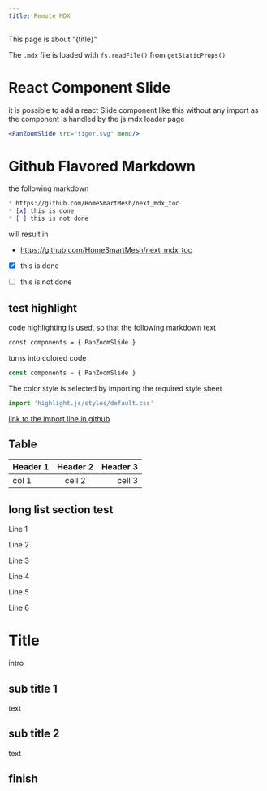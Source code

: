 ```yaml
---
title: Remote MDX
---
```

This page is about "{title}"

The `.mdx` file is loaded with `fs.readFile()` from `getStaticProps()`
# React Component Slide
it is possible to add a react Slide component like this without any import as the component is handled by the js mdx loader page
```jsx
<PanZoomSlide src="tiger.svg" menu/>
```
<PanZoomSlide src="tiger.svg" menu/>

# Github Flavored Markdown

the following markdown
```md
* https://github.com/HomeSmartMesh/next_mdx_toc
* [x] this is done
* [ ] this is not done
```
will result in

* https://github.com/HomeSmartMesh/next_mdx_toc
* [x] this is done
* [ ] this is not done


## test highlight
code highlighting is used, so that the following markdown text
```md
const components = { PanZoomSlide }
```
turns into colored code
```js
const components = { PanZoomSlide }
```
The color style is selected by importing the required style sheet
```js
import 'highlight.js/styles/default.css'
```
[link to the import line in github](https://github.com/HomeSmartMesh/next_mdx_toc/blob/22c4a04014260cc64ef51aab0a01dd7b85d4ba01/pages/index.js#L8)
## Table

| Header 1      | Header 2      | Header 3  |
| ------------- |:-------------:| -----:|
| col 1       | cell 2 | cell 3 |

## long list section test

Line 1

Line 2

Line 3

Line 4

Line 5

Line 6

# Title
intro
## sub title 1
text
## sub title 2
text
## finish

